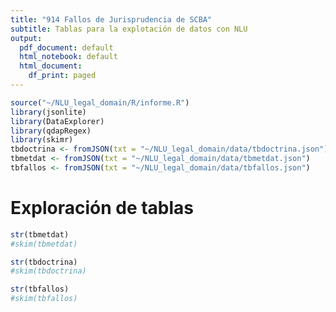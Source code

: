 ```yaml
---
title: "914 Fallos de Jurisprudencia de SCBA"
subtitle: Tablas para la explotación de datos con NLU
output:
  pdf_document: default
  html_notebook: default
  html_document:
    df_print: paged
---
```


```r
source("~/NLU_legal_domain/R/informe.R")
library(jsonlite)
library(DataExplorer)
library(qdapRegex)
library(skimr)
tbdoctrina <- fromJSON(txt = "~/NLU_legal_domain/data/tbdoctrina.json") 
tbmetdat <- fromJSON(txt = "~/NLU_legal_domain/data/tbmetdat.json") 
tbfallos <- fromJSON(txt = "~/NLU_legal_domain/data/tbfallos.json") 

```

# Exploración de tablas

```r
str(tbmetdat)
#skim(tbmetdat)
```

```r
str(tbdoctrina)
#skim(tbdoctrina)
```

```r
str(tbfallos)
#skim(tbfallos)
```


